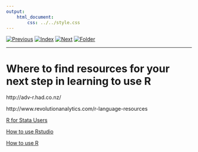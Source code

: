 ```yaml
---
output:
    html_document:
        css: ../../style.css
---
```


[![Previous](../../img/previous.png)](../lesson13/lesson13_1.html)
[![Index](../../img/home.png)](../../index.html)
[![Next](../../img/next.png)](../lesson15/lesson15_1.html)
[![Folder](../../img/folder.png)](./)

---

# Where to find resources for your next step in learning to use R

http://adv-r.had.co.nz/

http://www.revolutionanalytics.com/r-language-resources

[R for Stata Users](http://link.springer.com/book/10.1007%2F978-1-4419-1318-0)

[How to use Rstudio](http://dss.princeton.edu/training/RStudio101.pdf)

[How to use R](http://www.cyclismo.org/tutorial/R/)

